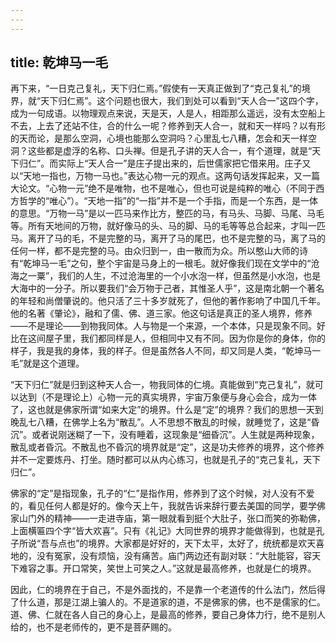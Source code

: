 ```yaml
---
---
---
```

title: 乾坤马一毛
---




再下来，“一日克己复礼，天下归仁焉。”假使有一天真正做到了“克己复礼”的境界，就“天下归仁焉”。这个问题也很大，我们到处可以看到“天人合一”这四个字，成为一句成语。以物理观点来说，天是天，人是人，相距那么遥远，没有太空船上不去，上去了还站不住，合的什么一呢？修养到天人合一，就和天一样吗？以有形的天而论，是那么空洞，心境也能那么空洞吗？心里乱七八糟，怎会和天一样空洞？这些都是虚浮的名称、口头禅。但是孔子讲的天人合一，有个道理，就是“天下归仁”。而实际上“天人合一”是庄子提出来的，后世儒家把它借来用。庄子又以“天地一指也，万物一马也。”表达心物一元的观点。这两句话发挥起来，又一篇大论文。“心物一元”绝不是唯物，也不是唯心，但也可说是纯粹的唯心（不同于西方哲学的“唯心”）。“天地一指”的“一指”并不是一个手指，而是一个东西，是一体的意思。“万物一马”是以一匹马来作比方，整匹的马，有马头、马脚、马尾、马毛等。所有天地间的万物，就好像马的头、马的脚、马的毛等等总合起来，才叫一匹马。离开了马的毛，不是完整的马，离开了马的尾巴，也不是完整的马，离了马的任何一样，都不是完整的马。由众归到一，由一散而为众。所以憨山大师的诗有“乾坤马一毛”之句，整个宇宙是马身上的一根毛。就好像我们现在文学中的“沧海之一粟”，我们的人生，不过沧海里的一个小水泡一样，但虽然是小水泡，也是大海中的一分子。所以要我们“会万物于己者，其惟圣人乎”，这是南北朝一个著名的年轻和尚僧肇说的。他只活了三十多岁就死了，但他的著作影响了中国几千年。他的名著《肇论》，融和了儒、佛、道三家。他这句话是真正的圣人境界，修养——不是理论——到物我同体。人与物是一个来源，一个本体，只是现象不同。好比在这间屋子里，我们都同样是人，但相同中又有不同。因为你是你的身体，你的样子，我是我的身体，我的样子。但是虽然各人不同，却又同是人类，“乾坤马一毛”就是这个道理。

“天下归仁”就是归到这种天人合一，物我同体的仁境。真能做到“克己复礼”，就可以达到（不是理论上）心物一元的真实境界，宇宙万象便与身心会合，成为一体了，这也就是佛家所谓“如来大定”的境界。什么是“定”的境界？我们的思想一天到晚乱七八糟，在佛学上名为“散乱”。人不思想不散乱的时候，就睡觉了，这是“昏沉”。或者说刚迷糊了一下，没有睡着，这现象是“细昏沉”。人生就是两种现象，散乱或者昏沉。不散乱也不昏沉的境界就是“定”，这是功夫修养的境界，这个修养并不一定要炼丹、打坐。随时都可以从内心练习，也就是孔子的“克己复礼，天下归仁”。

佛家的“定”是指现象，孔子的“仁”是指作用，修养到了这个时候，对人没有不爱的，看见任何人都是好的。像今天上午，我就告诉来辞行要去美国的同学，要学佛家山门外的精神——一走进寺庙，第一眼就看到挺个大肚子，张口而笑的弥勒佛，上面横匾四个字“皆大欢喜”。只有《礼记》大同世界的境界才能做得到，也就是孔子所说“吾与点也”的境界。大家都是好好的，天下太平，太好了，统统都是欢天喜地的，没有冤家，没有烦恼，没有痛苦。庙门两边还有副对联：“大肚能容，容天下难容之事。开口常笑，笑世上可笑之人。”这就是最高修养，也就是仁的境界。

因此，仁的境界在于自己，不是外面找的，不是靠一个老道传的什么法门，然后得了什么道，那是江湖上骗人的。不是道家的道，不是佛家的佛，也不是儒家的仁。道、佛、仁就在各人自己的身心上，是最高的修养，要自己身体力行，绝不是别人给的，也不是老师传的，更不是菩萨赐的。